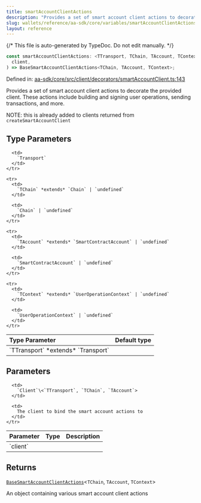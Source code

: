 ```yaml
---
title: smartAccountClientActions
description: "Provides a set of smart account client actions to decorate the provided client. These actions include building and signing user operations, sending transactions, and more.  NOTE: this is already added to clients returned from `createSmartAccountClient`"
slug: wallets/reference/aa-sdk/core/variables/smartAccountClientActions
layout: reference
---
```


{/* This file is auto-generated by TypeDoc. Do not edit manually. */}

```ts
const smartAccountClientActions: <TTransport, TChain, TAccount, TContext>(
  client,
) => BaseSmartAccountClientActions<TChain, TAccount, TContext>;
```

Defined in: [aa-sdk/core/src/client/decorators/smartAccountClient.ts:143](https://github.com/alchemyplatform/aa-sdk/blob/ad165355d980f9a16dd388088895bfc851df8656/aa-sdk/core/src/client/decorators/smartAccountClient.ts#L143)

Provides a set of smart account client actions to decorate the provided client. These actions include building and signing user operations, sending transactions, and more.

NOTE: this is already added to clients returned from `createSmartAccountClient`

## Type Parameters

<table>
  <thead>
    <tr>
      <th align="left">Type Parameter</th>
      <th align="left">Default type</th>
    </tr>
  </thead>

  <tbody>
    <tr>
      <td>
        `TTransport` *extends* `Transport`
      </td>

      <td>
        `Transport`
      </td>
    </tr>

    <tr>
      <td>
        `TChain` *extends* `Chain` | `undefined`
      </td>

      <td>
        `Chain` | `undefined`
      </td>
    </tr>

    <tr>
      <td>
        `TAccount` *extends* `SmartContractAccount` | `undefined`
      </td>

      <td>
        `SmartContractAccount` | `undefined`
      </td>
    </tr>

    <tr>
      <td>
        `TContext` *extends* `UserOperationContext` | `undefined`
      </td>

      <td>
        `UserOperationContext` | `undefined`
      </td>
    </tr>

  </tbody>
</table>

## Parameters

<table>
  <thead>
    <tr>
      <th align="left">Parameter</th>
      <th align="left">Type</th>
      <th align="left">Description</th>
    </tr>
  </thead>

  <tbody>
    <tr>
      <td>
        `client`
      </td>

      <td>
        `Client`\<`TTransport`, `TChain`, `TAccount`>
      </td>

      <td>
        The client to bind the smart account actions to
      </td>
    </tr>

  </tbody>
</table>

## Returns

[`BaseSmartAccountClientActions`](../type-aliases/BaseSmartAccountClientActions.mdx)\<`TChain`, `TAccount`, `TContext`>

An object containing various smart account client actions
